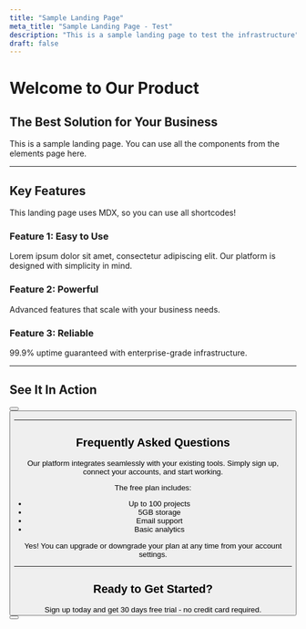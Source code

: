```yaml
---
title: "Sample Landing Page"
meta_title: "Sample Landing Page - Test"
description: "This is a sample landing page to test the infrastructure"
draft: false
---
```


# Welcome to Our Product

## The Best Solution for Your Business

This is a sample landing page. You can use all the components from the elements page here.

---

## Key Features

<Notice type="tip">
This landing page uses MDX, so you can use all shortcodes!
</Notice>

### Feature 1: Easy to Use

Lorem ipsum dolor sit amet, consectetur adipiscing elit. Our platform is designed with simplicity in mind.

### Feature 2: Powerful

Advanced features that scale with your business needs.

### Feature 3: Reliable

99.9% uptime guaranteed with enterprise-grade infrastructure.

---

## See It In Action

<Button label="Get Started" link="/contact" style="solid" />
<Button label="Learn More" link="/about" style="outline" />

---

## Frequently Asked Questions

<Accordion client:load title="How does it work?">

Our platform integrates seamlessly with your existing tools. Simply sign up, connect your accounts, and start working.

</Accordion>

<Accordion client:load title="What's included in the free plan?">

The free plan includes:
- Up to 100 projects
- 5GB storage
- Email support
- Basic analytics

</Accordion>

<Accordion client:load title="Can I upgrade later?">

Yes! You can upgrade or downgrade your plan at any time from your account settings.

</Accordion>

---

## Ready to Get Started?

<Notice type="info">
Sign up today and get 30 days free trial - no credit card required.
</Notice>

<Button label="Start Free Trial" link="/contact" style="solid" />
